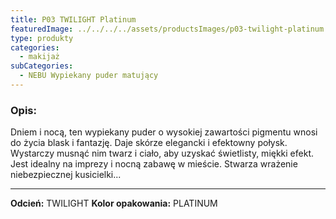 ```yaml
---
title: P03 TWILIGHT Platinum
featuredImage: ../../../../assets/productsImages/p03-twilight-platinum.png
type: produkty
categories:
  - makijaż
subCategories:
  - NEBU Wypiekany puder matujący
---
```


<h3>Opis:</h3>

Dniem i nocą, ten wypiekany puder o wysokiej zawartości pigmentu wnosi do życia blask i fantazję. Daje skórze elegancki i efektowny połysk. Wystarczy musnąć nim twarz i ciało, aby uzyskać świetlisty, miękki efekt. Jest idealny na imprezy i nocną zabawę w mieście. Stwarza wrażenie niebezpiecznej kusicielki...

---

**Odcień:** TWILIGHT
**Kolor opakowania:** PLATINUM
